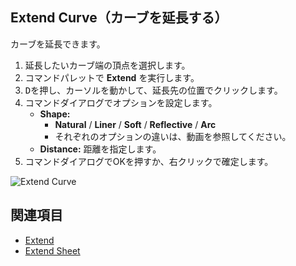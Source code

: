 
## Extend Curve（カーブを延長する）

<Reference shortcut="" command="Extend Curve" button="" />

カーブを延長できます。

1. 延長したいカーブ端の頂点を選択します。
2. コマンドパレットで **Extend** を実行します。
3. <kbd>D</kbd>を押し、カーソルを動かして、延長先の位置でクリックします。
4. コマンドダイアログでオプションを設定します。
   - **Shape:**
        - **Natural** / **Liner** /  **Soft** /  **Reflective** / **Arc**
        - それぞれのオプションの違いは、動画を参照してください。
   - **Distance:** 距離を指定します。
5. コマンドダイアログでOKを押すか、右クリックで確定します。

![Extend Curve](/img/extend-curve.gif)

## 関連項目
- [Extend](./extend)
- [Extend Sheet](../solid/extend-sheet)